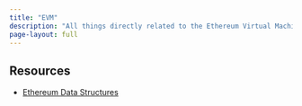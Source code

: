 ```yaml
---
title: "EVM"
description: "All things directly related to the Ethereum Virtual Machine"
page-layout: full
---
```


## Resources

- [Ethereum Data Structures](https://arxiv.org/pdf/2108.05513.pdf)